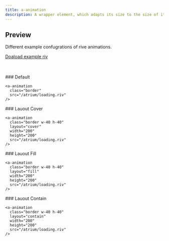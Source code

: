 ```yaml
---
title: a-animation
description: A wrapper element, which adapts its size to the size of its child.
---
```




<Pills>
  <Lit />
  <Rive />
</Pills>

<Elements />

<TypeDoc source="../packages/elements/packages/animation" symbol="AnimationElement" />

## Preview

Different example confugrations of rive animations.
<br/>

<a target="_blank" download="loading.riv" href="/atrium/loading.riv">Doaload example riv</a>

<br/>
<br/>

<div class="not-content grid gap-4 grid-cols-3">

  <div>
    ### Default

    <a-animation
      class="border"
      src="/atrium/loading.riv"
    />
  </div>

  <div>
    ### Lauout Cover

    <a-animation
      class="border w-40 h-40"
      layout="cover"
      width="200"
      height="200"
      src="/atrium/loading.riv"
    />
  </div>

  <div>
    ### Lauout Fill

    <a-animation
      class="border w-40 h-40"
      layout="fill"
      width="200"
      height="200"
      src="/atrium/loading.riv"
    />
  </div>

  <div>
    ### Lauout Contain

    <a-animation
      class="border w-40 h-40"
      layout="contain"
      width="200"
      height="200"
      src="/atrium/loading.riv"
    />
  </div>

</div>
